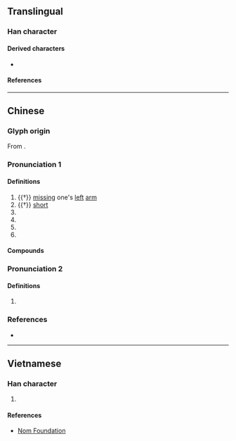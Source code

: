 {{also|孑|孒|子}}
{{character info}}
==Translingual==

===Han character===
{{Han char|rn=39|rad=子|as=00|sn=3|var=3|four=17400|canj=NNO|ids=⿻了㇏}}

====Derived characters====
* {{l|mul|[[𢩴]], [[𬫬]]}}

====References====
{{Han ref|kx=0277.081|hdz=21008.020|uh=5B53}}

----

==Chinese==
{{zh-forms|alt=孒,𠀔}}

===Glyph origin===
{{Han etym}}
From {{zh-l|*子}}.

===Pronunciation 1===
{{zh-pron
|m=jué
|c=kyut3
|mc=1+2
|oc=n,1+2
|cat=a
}}

====Definitions====
{{zh-hanzi}}

# {{†}} [[missing]] one's [[left]] [[arm]]
# {{†}} [[short]]
# {{zh-used in|孑孓}}
# {{zh-used in|孑然一生}}
# {{zh-used in|煢煢孑立}}
# {{zh-used in|形影相吊}}

====Compounds====
{{zh-der|孑孓}}

===Pronunciation 2===
{{zh-pron
|m=gǒng
|c=gung2
|mc=3
|oc=n,3
|cat=
}}

====Definitions====
{{zh-hanzi}}

# {{zh-only|孑孓}}

===References===
* {{R:twedu|A00984}}

----

==Vietnamese==

===Han character===
{{vi-readings|reading=quyết|rs=子00}}

# {{rfdef|vi|sort=子00}}

====References====
* [http://nomfoundation.org/common/nom_details.php?codepoint=5b53 Nom Foundation]